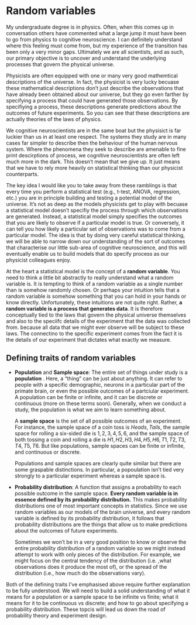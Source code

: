 # Random variables
My undergraduate degree is in physics. Often, when this
comes up in conversation others have commented what a large
jump it must have been to go from physics to cognitive
neuroscience.  I can definitely understand where this
feeling must come from, but my experience of the transition
has been only a very minor gaps. Ultimately we are all
scientists, and as such, our primary objective is to uncover
and understand the underlying processes that govern the
physical universe. 

Physicists are often equipped with one or many very good
mathemtical descriptions of the universe. In fact, the
physicist is very lucky becuase these mathematical
descriptions don't just describe the observations that have
already been obtained about our universe, but they go even
farther by specifying a process that could have generated
those observations. By specifiying a process, these
descriptions generate predictions about the outcomes of
future experiments. So you can see that these descriptions
are actually theories of the laws of physics. 

We cognitive neuroscientists are in the same boat but the
physisict is far luckier than us in at least one respect.
The systems they study are in many cases far simpler to
describe then the behaviour of the human nervous system.
Where the phenomena they seek to describe are amenable to
fine print descirptions of process, we cognitive
neuroscientists are often left much more in the dark. This
doesn't mean that we give up. It just means that we have to
rely more heavily on statistical thinking than our physicist
counterparts. 

The key idea I would like you to take away from these
ramblings is that every time you perform a statistical test
(e.g., t-test, ANOVA, regression, etc.) you are in principle
building and testing a potential model of the universe. It's
not as deep as the models physicists get to play with
becuase a statistical model doesn't specifiy the process
through which observations are generated.  Instead, a
statistical model simply specifies the outcomes that you are
likely to observe if a particular model is true. Or
conversely, it can tell you how likely a particular set of
observations was to come from a particular model. The idea
is that by doing very careful statistical thinking, we will
be able to narrow down our understanding of the sort of
outcomes that characterise our little sub-area of cognitive
neuroscience, and this will eventually enable us to build
models that do specify process as our physicist colleagues
enjoy.

At the heart a statistical model is the concept of a
**random variable**. You need to think a little bit
abstractly to really understand what a random variable is.
It is tempting to think of a random variable as a single
number than is somehow randomly chosen. Or perhaps your
intuition tells that a random variable is somehow something
that you can hold in your hands or know directly.
Unfortunately, these intuitions are not quite right. Rather,
**a random variable is a process that generates data**.  It
is therefore conceptually tied to the laws that govern the
physical universe themselves and also to the speciifc
details of the experiment that the data was collected from.
because all data that we might ever observe will be subject
to these laws. The connectino to the specific experiment
comes from the fact it is the details of our experiment that
dictates what exactly we measure.

## Defining traits of random variables
* **Population** and **Sample space**: The entire set of
  things under study is a **population** . Here, a "thing"
  can be just about anything. It can refer to people with a
  specific demographic, neurons in a particular part of the
  primate brain, or even the possible outcomes of a
  partciular experiment. A population can be finite or
  infinite, and it can be discrete or continuous (more on
  these terms soon).  Generally, when we conduct a study,
  the population is what we aim to learn something about. 

  A **sample space** is the set of all possible outcomes of
  an experiment. For instance, the sample space of a coin
  toss is ${Heads, Tails}$, the sample space for rolling a
  six-sided die is ${1, 2, 3, 4, 5, 6}$, and the sample
  space of both tossing a coin and rolling a die is ${H1,
  H2, H3, H4, H5, H6, T1, T2, T3, T4, T5, T6}$. But like
  populations, sample spaces can be finite or infinite, and
  continuous or discrete.

  Populations and sample spaces are clearly quite similar
  but there are some graspable distinctions. In particular,
  a popoulation isn't tied very strongly to a particular
  experiment whereas a sample space is.

* **Probability distribution**: A function that assigns a
  probability to each possible outcome in the sample space.
  **Every random variable is in essence defined by its
  probability distribution.** This makes probability
  distributions one of most important concepts in
  statistics. Since we use random variables as our models of
  the brain universe, and every random variable is defined
  by its probability distribution, it follows that
  probability distributions are the things that allow us to
  make predictions about the outcomes of future experiments.

  Sometimes we won't be in a very good position to know or
  observe the entire probability distribution of a random
  variable so we might instead attempt to work with only
  pieces of the distribution. For example, we might focus on
  the central tendency of the distribution (i.e. ,what
  observations does it produce the most of), or the spread
  of the distribution (i.e., how much do the observations
  vary).

Both of the defining traits I've emphasised above require
further explanation to be fully understood. We will need to
build a solid understanding of what it means for a
population or a sample space to be infinite vs finite; what
it means for it to be continuous vs discrete; and how to go
about specifying a probability distribution. These topcis
will lead us down the road of probability theory and
experiment design.

